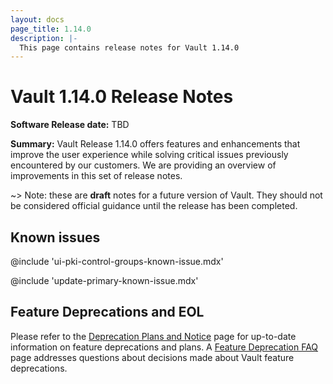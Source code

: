 ```yaml
---
layout: docs
page_title: 1.14.0
description: |-
  This page contains release notes for Vault 1.14.0
---
```


# Vault 1.14.0 Release Notes

**Software Release date:** TBD

**Summary:** Vault Release 1.14.0 offers features and enhancements that improve
the user experience while solving critical  issues previously encountered by our
customers. We are providing an overview  of improvements in this set of  release
notes.

~> Note: these are **draft** notes for a future version of Vault. They should not be considered
official guidance until the release has been completed.

## Known issues

@include 'ui-pki-control-groups-known-issue.mdx'

@include 'update-primary-known-issue.mdx'

## Feature Deprecations and EOL

Please refer to the [Deprecation Plans and Notice](/vault/docs/deprecation) page
for up-to-date information on feature deprecations and plans. A [Feature
Deprecation FAQ](/vault/docs/deprecation/faq) page addresses questions about
decisions made about Vault feature deprecations.
